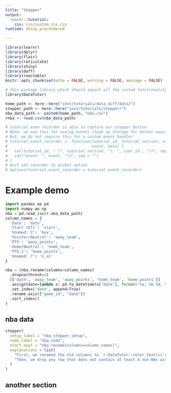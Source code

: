 ```yaml
---
title: "Stepper"
output:
  learnr::tutorial:
    css: css/custom_css.css
runtime: shiny_prerendered

---
```


```r
library(learnr)
library(dplyr)
library(flair)
library(reticulate)
library(shiny)
library(daff)
library(reactable)
knitr::opts_chunk$set(echo = FALSE, warning = FALSE, message = FALSE)

# this package library which should import all the custom functionality we need for doc
library(DataTutor)

home_path <- here::here("inst/tutorials/data_diff/data/")
stepper_path <- here::here("inst/tutorials/stepper/")
nba_data_path <- paste0(home_path, "nba.csv")
rnba <- read.csv(nba_data_path)

# tutorial even recorder is able to capture our stepper button
# Note: we use this for saving events (look up storage for better ways)
# But, we do not require this for a custom event handler
# tutorial_event_recorder <- function(tutorial_id, tutorial_version, user_id,
#                                     event, data) {
#   cat(tutorial_id, " (", tutorial_version, "): ", user_id , "\n", sep = "")
#   cat("event: ", event, "\n", sep = "")
# }
# must set recorder to global option
# options(tutorial.event_recorder = tutorial_event_recorder)
```

# Example demo

```python
import pandas as pd
import numpy as np
nba = pd.read_csv(r.nba_data_path)
column_names = {
  'Date': 'date',
  'Start (ET)': 'start',
  'Unamed: 2': 'box',
  'Visitor/Neutral': 'away_team',
  'PTS': 'away_points',
  'Home/Neutral': 'home_team',
  'PTS.1': 'home_points',
  'Unamed: 7': 'n_ot'
}
```

```python
nba = (nba.rename(columns=column_names)
  .dropna(thresh=4)
  [['date', 'away_team', 'away_points', 'home_team', 'home_points']]
  .assign(date=lambda x: pd.to_datetime(x['date'], format='%a, %b %d, %Y'))
  .set_index('date', append=True)
  .rename_axis(["game_id", "date"])
  .sort_index()
)
```

## nba data

```r
stepper(
  setup_label = "nba_stepper_setup",
  code_label = "nba_code",
  start_expr = "nba.rename(columns=column_names)",
  explanations = list(
    "First, we renamed the old columns to `r DataTutor::color_text(c('date', 'start', 'box', 'away_team', 'away_points', 'home_team', 'home_points', 'n_ot'), 'modified')` using [`rename`](https://pandas.pydata.org/pandas-docs/stable/reference/api/pandas.DataFrame.rename.html?highlight=rename#pandas.DataFrame.rename) and supplying our earlier `r DataTutor::color_text('column_names')` dict for readable names. Note how we use a `.` to call the `rename` on the dataframe `nba`. Python is different from R in that it heavily uses the object-oriented style of programming using dot notations to access methods of classes (much like `R6` classes in R). This will take some getting used to since you are probably more familiar with R's functional style.",
    "Then, we drop any row that does not contain at least 4 non-NAs with `dropna(thresh=4)`. In this case, nothing has changed because we never satisfied the `thresh` of 4 non-NAs for any rows."
  )
)
```

## another section


